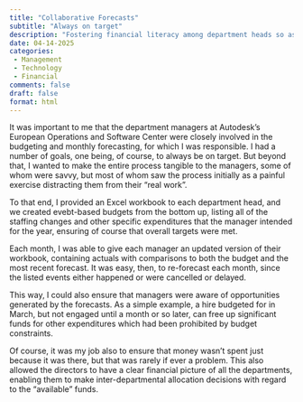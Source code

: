 ```yaml
---
title: "Collaborative Forecasts"
subtitle: "Always on target"
description: "Fostering financial literacy among department heads so as not to miss opportunities, and never miss targets."
date: 04-14-2025
categories: 
 - Management
 - Technology
 - Financial
comments: false
draft: false
format: html
---
```


It was important to me that the department managers at Autodesk's European Operations and Software Center were closely involved in the budgeting and monthly forecasting, for which I was responsible. I had a number of goals, one being, of course, to always be on target. But beyond that, I wanted to make the entire process tangible to the managers, some of whom were savvy, but most of whom saw the process initially as a painful exercise distracting them from their "real work".

To that end, I provided an Excel workbook to each department head, and we created evebt-based budgets from the bottom up, listing all of the staffing changes and other specific expenditures that the manager intended for the year, ensuring of course that overall targets were met.

Each month, I was able to give each manager an updated version of their workbook, containing actuals with comparisons to both the budget and the most recent forecast. It was easy, then, to re-forecast each month, since the listed events either happened or were cancelled or delayed.

This way, I could also ensure that managers were aware of opportunities generated by the forecasts. As a simple example, a hire budgeted for in March, but not engaged until a month or so later, can free up significant funds for other expenditures which had been prohibited by budget constraints. 

Of course, it was my job also to ensure that money wasn't spent just because it was there, but that was rarely if ever a problem. This also allowed the directors to have a clear financial picture of all the departments, enabling them to make inter-departmental allocation decisions with regard to the "available" funds.